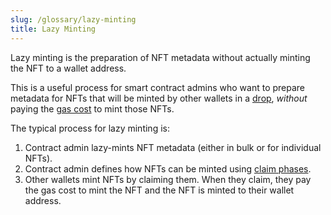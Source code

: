 ```yaml
---
slug: /glossary/lazy-minting
title: Lazy Minting
---
```


Lazy minting is the preparation of NFT metadata without actually minting the NFT to a wallet address.

This is a useful process for smart contract admins who want to prepare metadata for NFTs that will be minted by other wallets in a [drop](/glossary/drop),
_without_ paying the [gas cost](/glossary/gas) to mint those NFTs.

The typical process for lazy minting is:

1. Contract admin lazy-mints NFT metadata (either in bulk or for individual NFTs).
2. Contract admin defines how NFTs can be minted using [claim phases](/glossary/claim-phases).
3. Other wallets mint NFTs by claiming them. When they claim, they pay the gas cost to mint the NFT and the NFT is minted to their wallet address.
